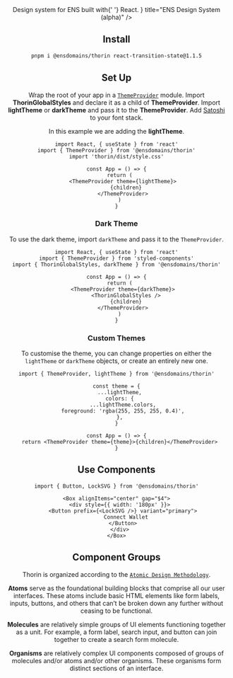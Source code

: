 
<Header
  description={
    <>
      Design system for <Link href="https://ens.domains">ENS</Link> built with{' '}
      <Link href="https://reactjs.org/">React</Link>.
    </>
  }
  title="ENS Design System (alpha)"
/>

## Install

```bash
pnpm i @ensdomains/thorin react-transition-state@1.1.5
```

## Set Up

Wrap the root of your app in a [`ThemeProvider`](https://styled-components.com/docs/advanced) module. Import **ThorinGlobalStyles** and declare it as a child of **ThemeProvider**. Import **lightTheme** or **darkTheme** and pass it to the **ThemeProvider**. Add [Satoshi](https://www.fontshare.com/fonts/satoshi) to your font stack.

In this example we are adding the **lightTheme**.

```tsx
import React, { useState } from 'react'
import { ThemeProvider } from '@ensdomains/thorin'
import 'thorin/dist/style.css'

const App = () => {
  return (
    <ThemeProvider theme={lightTheme}>
      {children}
    </ThemeProvider>
  )
}
```

### Dark Theme

To use the dark theme, import `darkTheme` and pass it to the `ThemeProvider`.

```tsx
import React, { useState } from 'react'
import { ThemeProvider } from 'styled-components'
import { ThorinGlobalStyles, darkTheme } from '@ensdomains/thorin'

const App = () => {
  return (
    <ThemeProvider theme={darkTheme}>
      <ThorinGlobalStyles />
      {children}
    </ThemeProvider>
  )
}
```

### Custom Themes

To customise the theme, you can change properties on either the `lightTheme` or `darkTheme` objects, or create an entirely new one.

```tsx
import { ThemeProvider, lightTheme } from '@ensdomains/thorin'

const theme = {
  ...lightTheme,
  colors: {
    ...lightTheme.colors,
    foreground: 'rgba(255, 255, 255, 0.4)',
  },
}

const App = () => {
  return <ThemeProvider theme={theme}>{children}</ThemeProvider>
}
```

## Use Components

```tsx
import { Button, LockSVG } from '@ensdomains/thorin'
```

```tsx live=true expand=true
<Box alignItems="center" gap="$4">
  <div style={{ width: '180px' }}>
    <Button prefix={<LockSVG />} variant="primary">
      Connect Wallet
    </Button>
  </div>
</Box>
```

## Component Groups

Thorin is organized according to the [`Atomic Design Methodology`](https://atomicdesign.bradfrost.com/chapter-2/).

**Atoms** serve as the foundational building blocks that comprise all our user interfaces. These atoms include basic HTML elements like form labels, inputs, buttons, and others that can’t be broken down any further without ceasing to be functional.

**Molecules** are relatively simple groups of UI elements functioning together as a unit. For example, a form label, search input, and button can join together to create a search form molecule.

**Organisms** are relatively complex UI components composed of groups of molecules and/or atoms and/or other organisms. These organisms form distinct sections of an interface.

